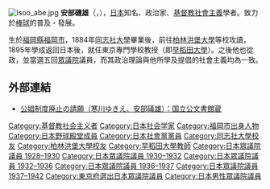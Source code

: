 {{Unreferenced|time=2020-03-09T02:24:00+00:00}}
[[File:Isoo_abe.jpg|thumb]]
'''安部磯雄'''（{{lang|ja|安部 磯雄}}，{{bd|1865年|2月4日|1949年|2月10日|Abe Isoo}}），[[日本|日本]]知名、政治家、[[基督教社會主義|基督教社會主義]]學者。致力於[[棒球|棒球]]的普及・發展。

生於[[福岡縣|福岡縣]][[福岡市|福岡市]]，1884年[[同志社大學|同志社大學]]畢業後，前往[[柏林洪堡大學|柏林洪堡大學]]等校攻讀，1895年學成返回日本後，就任東京專門學校教授（即[[早稻田大學|早稻田大學]]）。之後他也從政，並當選五回[[眾議院|眾議院]]議員，而其政治理論與他所學及提倡的社會主義均為一致。

== 外部連結 ==
{{commonscat|Isoo Abe}}
* [http://www.jacar.go.jp/DAS/meta/listPhoto?IS_STYLE=default&REFCODE=A05032002000 公娼制度廃止の請願（寒川ゆきえ、安部礒雄）：国立公文書館蔵]{{Wayback|url=http://www.jacar.go.jp/DAS/meta/listPhoto?IS_STYLE=default&REFCODE=A05032002000 |date=20160304130748 }}

{{马克思主义在中国的早期传播}}

{{Authority control}}
{{DEFAULTSORT:Abe Isoo}}
[[Category:基督教社会主义者|Category:基督教社会主义者]]
[[Category:日本社会学家|Category:日本社会学家]]
[[Category:福岡市出身人物|Category:福岡市出身人物]]
[[Category:日本野球殿堂成員|Category:日本野球殿堂成員]]
[[Category:日本社會黨黨員|Category:日本社會黨黨員]]
[[Category:同志社大學校友|Category:同志社大學校友]]
[[Category:柏林洪堡大學校友|Category:柏林洪堡大學校友]]
[[Category:早稻田大學教師|Category:早稻田大學教師]]
[[Category:日本眾議院議員_1928–1930|Category:日本眾議院議員 1928–1930]]
[[Category:日本眾議院議員_1930–1932|Category:日本眾議院議員 1930–1932]]
[[Category:日本眾議院議員_1932–1936|Category:日本眾議院議員 1932–1936]]
[[Category:日本眾議院議員_1936–1937|Category:日本眾議院議員 1936–1937]]
[[Category:日本眾議院議員_1937–1942|Category:日本眾議院議員 1937–1942]]
[[Category:東京府選出日本眾議院議員|Category:東京府選出日本眾議院議員]]
[[Category:日本男性眾議院議員|Category:日本男性眾議院議員]]
